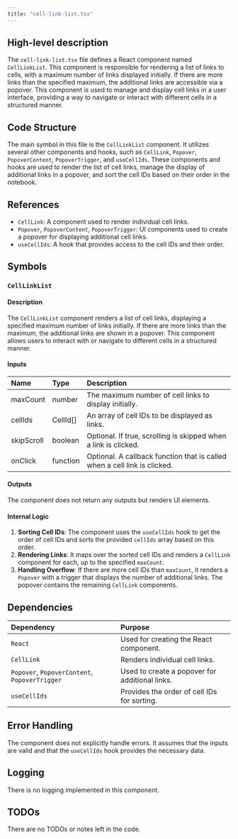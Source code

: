 ```yaml
---
title: "cell-link-list.tsx"
---
```


## High-level description

The `cell-link-list.tsx` file defines a React component named `CellLinkList`. This component is responsible for rendering a list of links to cells, with a maximum number of links displayed initially. If there are more links than the specified maximum, the additional links are accessible via a popover. This component is used to manage and display cell links in a user interface, providing a way to navigate or interact with different cells in a structured manner.

## Code Structure

The main symbol in this file is the `CellLinkList` component. It utilizes several other components and hooks, such as `CellLink`, `Popover`, `PopoverContent`, `PopoverTrigger`, and `useCellIds`. These components and hooks are used to render the list of cell links, manage the display of additional links in a popover, and sort the cell IDs based on their order in the notebook.

## References

- `CellLink`: A component used to render individual cell links.
- `Popover`, `PopoverContent`, `PopoverTrigger`: UI components used to create a popover for displaying additional cell links.
- `useCellIds`: A hook that provides access to the cell IDs and their order.

## Symbols

### `CellLinkList`
#### Description
The `CellLinkList` component renders a list of cell links, displaying a specified maximum number of links initially. If there are more links than the maximum, the additional links are shown in a popover. This component allows users to interact with or navigate to different cells in a structured manner.

#### Inputs
| Name      | Type       | Description                                                                 |
|:----------|:-----------|:----------------------------------------------------------------------------|
| maxCount  | number     | The maximum number of cell links to display initially.                      |
| cellIds   | CellId[]   | An array of cell IDs to be displayed as links.                              |
| skipScroll| boolean    | Optional. If true, scrolling is skipped when a link is clicked.             |
| onClick   | function   | Optional. A callback function that is called when a cell link is clicked.   |

#### Outputs
The component does not return any outputs but renders UI elements.

#### Internal Logic
1. **Sorting Cell IDs**: The component uses the `useCellIds` hook to get the order of cell IDs and sorts the provided `cellIds` array based on this order.
2. **Rendering Links**: It maps over the sorted cell IDs and renders a `CellLink` component for each, up to the specified `maxCount`.
3. **Handling Overflow**: If there are more cell IDs than `maxCount`, it renders a `Popover` with a trigger that displays the number of additional links. The popover contains the remaining `CellLink` components.

## Dependencies

| Dependency | Purpose                                                                 |
|:-----------|:------------------------------------------------------------------------|
| `React`    | Used for creating the React component.                                  |
| `CellLink` | Renders individual cell links.                                          |
| `Popover`, `PopoverContent`, `PopoverTrigger` | Used to create a popover for additional links. |
| `useCellIds` | Provides the order of cell IDs for sorting.                           |

## Error Handling
The component does not explicitly handle errors. It assumes that the inputs are valid and that the `useCellIds` hook provides the necessary data.

## Logging
There is no logging implemented in this component.

## TODOs
There are no TODOs or notes left in the code.